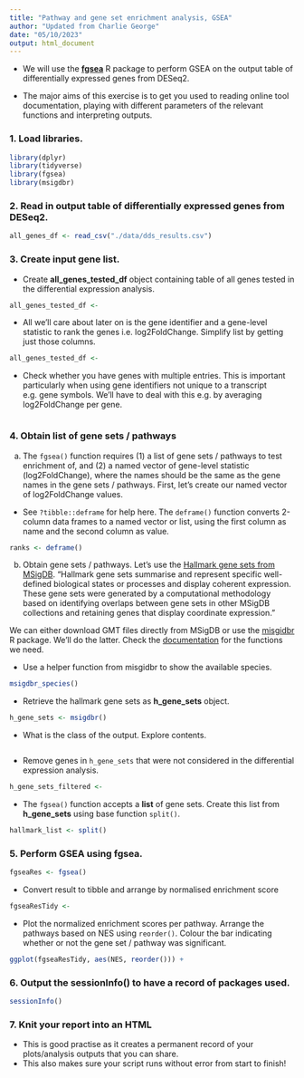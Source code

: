 ```yaml
---
title: "Pathway and gene set enrichment analysis, GSEA"
author: "Updated from Charlie George"
date: "05/10/2023"
output: html_document
---
```


- We will use the [**fgsea**](https://bioconductor.org/packages/release/bioc/html/fgsea.html) R package to perform GSEA on the output table of differentially expressed genes from DESeq2.

- The major aims of this exercise is to get you used to reading online tool documentation, playing with different parameters of the relevant functions and interpreting outputs.

### 1. Load libraries.

```r
library(dplyr)
library(tidyverse)
library(fgsea)
library(msigdbr)
```

### 2. Read in output table of differentially expressed genes from DESeq2.

```r
all_genes_df <- read_csv("./data/dds_results.csv")
```

### 3. Create input gene list.

- Create **all_genes_tested_df** object containing table of all genes tested in the differential expression analysis.

```r
all_genes_tested_df <- 
```

- All we’ll care about later on is the gene identifier and a gene-level statistic to rank the genes i.e. log2FoldChange. Simplify list by getting just those columns.  

```r
all_genes_tested_df <- 
```

- Check whether you have genes with multiple entries. This is important particularly when using gene identifiers not unique to a transcript e.g. gene symbols. We'll have to deal with this e.g. by averaging log2FoldChange per gene. 

```r

```

### 4. Obtain list of gene sets / pathways

a. The `fgsea()` function requires (1) a list of gene sets / pathways to test enrichment of, and (2) a named vector of gene-level statistic (log2FoldChange), where the names should be the same as the gene names in the gene sets / pathways. First, let’s create our named vector of log2FoldChange values. 

- See `?tibble::deframe` for help here. The `deframe()` function converts 2-column data frames to a named vector or list, using the first column as name and the second column as value.

```r
ranks <- deframe()
```
b. Obtain gene sets / pathways. Let’s use the [Hallmark gene sets from MSigDB](https://www.gsea-msigdb.org/gsea/msigdb/human/collections.jsp). "Hallmark gene sets summarise and represent specific well-defined biological states or processes and display coherent expression. These gene sets were generated by a computational methodology based on identifying overlaps between gene sets in other MSigDB collections and retaining genes that display coordinate expression." 

We can either download GMT files directly from MSigDB or use the [misgidbr](https://cran.r-project.org/web/packages/msigdbr/index.html) R package. We'll do the latter. Check the [documentation](https://cran.r-project.org/web/packages/msigdbr/vignettes/msigdbr-intro.html) for the functions we need. 

- Use a helper function from misgidbr to show the available species.

```r
msigdbr_species()
```

- Retrieve the hallmark gene sets as **h_gene_sets** object. 

```r
h_gene_sets <- msigdbr()
```

- What is the class of the output. Explore contents. 

```r

```

- Remove genes in `h_gene_sets` that were not considered in the differential expression analysis.

```r
h_gene_sets_filtered <- 
```

- The `fgsea()` function accepts a **list** of gene sets. Create this list from **h_gene_sets** using base function `split()`. 

```r
hallmark_list <- split()
```

### 5. Perform GSEA using **fgsea**.

```r
fgseaRes <- fgsea()
```

- Convert result to tibble and arrange by normalised enrichment score

```r
fgseaResTidy <- 
```

- Plot the normalized enrichment scores per pathway. Arrange the pathways based on NES using `reorder()`. Colour the bar indicating whether or not the gene set / pathway was significant. 

```r
ggplot(fgseaResTidy, aes(NES, reorder())) +
```

### 6. Output the sessionInfo() to have a record of packages used.

```r
sessionInfo()
```

### 7. Knit your report into an HTML 

- This is good practise as it creates a permanent record of your plots/analysis outputs that you can share.
- This also makes sure your script runs without error from start to finish! 
